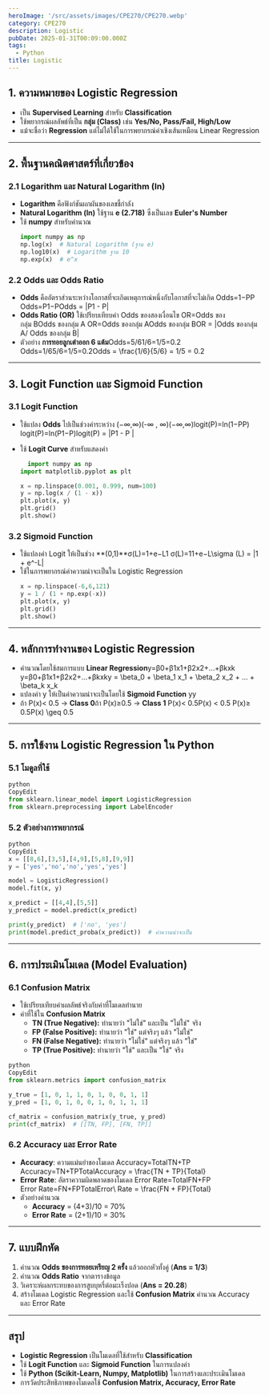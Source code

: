 ```yaml
---
heroImage: '/src/assets/images/CPE270/CPE270.webp'
category: CPE270
description: Logistic
pubDate: 2025-01-31T00:09:00.000Z
tags:
  - Python
title: Logistic
---
```


## **1. ความหมายของ Logistic Regression**

- เป็น **Supervised Learning** สำหรับ **Classification**
- ใช้พยากรณ์ผลลัพธ์ที่เป็น **กลุ่ม (Class)** เช่น **Yes/No, Pass/Fail, High/Low**
- แม้จะชื่อว่า **Regression** แต่ไม่ได้ใช้ในการพยากรณ์ค่าเชิงเส้นเหมือน Linear Regression

---

## **2. พื้นฐานคณิตศาสตร์ที่เกี่ยวข้อง**

### **2.1 Logarithm และ Natural Logarithm (ln)**

- **Logarithm** คือฟังก์ชันผกผันของเลขชี้กำลัง
- **Natural Logarithm (ln)** ใช้ฐาน **e (2.718)** ซึ่งเป็นเลข **Euler's Number**
- ใช้ **numpy** สำหรับคำนวณ
  ```python
  import numpy as np
  np.log(x)  # Natural Logarithm (ฐาน e)
  np.log10(x)  # Logarithm ฐาน 10
  np.exp(x)  # e^x
  ```

### **2.2 Odds และ Odds Ratio**

- **Odds** คืออัตราส่วนระหว่างโอกาสที่จะเกิดเหตุการณ์หนึ่งกับโอกาสที่จะไม่เกิด
  Odds=1−PP
  Odds=P1−POdds = |P1 - P|
- **Odds Ratio (OR)** ใช้เปรียบเทียบค่า Odds ของสองเงื่อนไข
  OR=Odds ของกลุ่ม BOdds ของกลุ่ม A
  OR=Odds ของกลุ่ม AOdds ของกลุ่ม BOR = |Odds ของกลุ่ม A/ Odds ของกลุ่ม B|
- ตัวอย่าง **การทอยลูกเต๋าออก 6 แต้ม**Odds=5/61/6=1/5=0.2
  Odds=1/65/6=1/5=0.2Odds = \frac{1/6}{5/6} = 1/5 = 0.2

---

## **3. Logit Function และ Sigmoid Function**

### **3.1 Logit Function**

- ใช้แปลง **Odds** ไปเป็นช่วงค่าระหว่าง (−∞,∞)(-∞ , ∞)(−∞,∞)logit(P)=ln(1−PP)
  logit(P)=ln⁡(P1−P)logit(P) = |P1 - P |
- ใช้ **Logit Curve** สำหรับแสดงค่า

  ```python
  	import numpy as np
  import matplotlib.pyplot as plt

  x = np.linspace(0.001, 0.999, num=100)
  y = np.log(x / (1 - x))
  plt.plot(x, y)
  plt.grid()
  plt.show()
  ```

### **3.2 Sigmoid Function**

- ใช้แปลงค่า Logit ให้เป็นช่วง **(0,1)**σ(L)=1+e−L1
  σ(L)=11+e−L\sigma (L) = |1 + e^-L|
- ใช้ในการพยากรณ์ค่าความน่าจะเป็นใน Logistic Regression
  ```python
  x = np.linspace(-6,6,121)
  y = 1 / (1 + np.exp(-x))
  plt.plot(x, y)
  plt.grid()
  plt.show()
  ```

---

## **4. หลักการทำงานของ Logistic Regression**

- คำนวณโดยใช้สมการแบบ **Linear Regression**y=β0+β1x1+β2x2+...+βkxk
  y=β0+β1x1+β2x2+...+βkxky = \beta_0 + \beta_1 x_1 + \beta_2 x_2 + ... + \beta_k x_k
- แปลงค่า y ให้เป็นค่าความน่าจะเป็นโดยใช้ **Sigmoid Function**
  yy
- ถ้า P(x)< 0.5 → **Class 0**ถ้า P(x)≥0.5 → **Class 1**
  P(x)< 0.5P(x) < 0.5
  P(x)≥ 0.5P(x) \geq 0.5

---

## **5. การใช้งาน Logistic Regression ใน Python**

### **5.1 โมดูลที่ใช้**

```python
python
CopyEdit
from sklearn.linear_model import LogisticRegression
from sklearn.preprocessing import LabelEncoder

```

### **5.2 ตัวอย่างการพยากรณ์**

```python
python
CopyEdit
x = [[8,6],[3,5],[4,9],[5,8],[9,9]]
y = ['yes','no','no','yes','yes']

model = LogisticRegression()
model.fit(x, y)

x_predict = [[4,4],[5,5]]
y_predict = model.predict(x_predict)

print(y_predict)  # ['no', 'yes']
print(model.predict_proba(x_predict))  # ค่าความน่าจะเป็น

```

---

## **6. การประเมินโมเดล (Model Evaluation)**

### **6.1 Confusion Matrix**

- ใช้เปรียบเทียบค่าผลลัพธ์จริงกับค่าที่โมเดลทำนาย
- ค่าที่ใช้ใน **Confusion Matrix**
  - **TN (True Negative):** ทำนายว่า "ไม่ใช่" และเป็น "ไม่ใช่" จริง
  - **FP (False Positive):** ทำนายว่า "ใช่" แต่จริงๆ แล้ว "ไม่ใช่"
  - **FN (False Negative):** ทำนายว่า "ไม่ใช่" แต่จริงๆ แล้ว "ใช่"
  - **TP (True Positive):** ทำนายว่า "ใช่" และเป็น "ใช่" จริง

```python
python
CopyEdit
from sklearn.metrics import confusion_matrix

y_true = [1, 0, 1, 1, 0, 1, 0, 0, 1, 1]
y_pred = [1, 0, 1, 0, 0, 1, 0, 1, 1, 1]

cf_matrix = confusion_matrix(y_true, y_pred)
print(cf_matrix)  # [[TN, FP], [FN, TP]]

```

### **6.2 Accuracy และ Error Rate**

- **Accuracy**: ความแม่นยำของโมเดล
  Accuracy=TotalTN+TP
  Accuracy=TN+TPTotalAccuracy = \frac{TN + TP}{Total}
- **Error Rate**: อัตราความผิดพลาดของโมเดล
  Error Rate=TotalFN+FP
  Error Rate=FN+FPTotalError\ Rate = \frac{FN + FP}{Total}
- ตัวอย่างคำนวณ
  - **Accuracy** = (4+3)/10 = 70%
  - **Error Rate** = (2+1)/10 = 30%

---

## **7. แบบฝึกหัด**

1. คำนวณ **Odds ของการทอยเหรียญ 2 ครั้ง** แล้วออกหัวทั้งคู่ (**Ans = 1/3**)
2. คำนวณ **Odds Ratio** จากตารางข้อมูล
3. วิเคราะห์ผลกระทบของการสูบบุหรี่ต่อมะเร็งปอด (**Ans = 20.28**)
4. สร้างโมเดล Logistic Regression และใช้ **Confusion Matrix** คำนวณ Accuracy และ Error Rate

---

## **สรุป**

- **Logistic Regression** เป็นโมเดลที่ใช้สำหรับ **Classification**
- ใช้ **Logit Function** และ **Sigmoid Function** ในการแปลงค่า
- ใช้ **Python (Scikit-Learn, Numpy, Matplotlib)** ในการสร้างและประเมินโมเดล
- การวัดประสิทธิภาพของโมเดลใช้ **Confusion Matrix, Accuracy, Error Rate**
